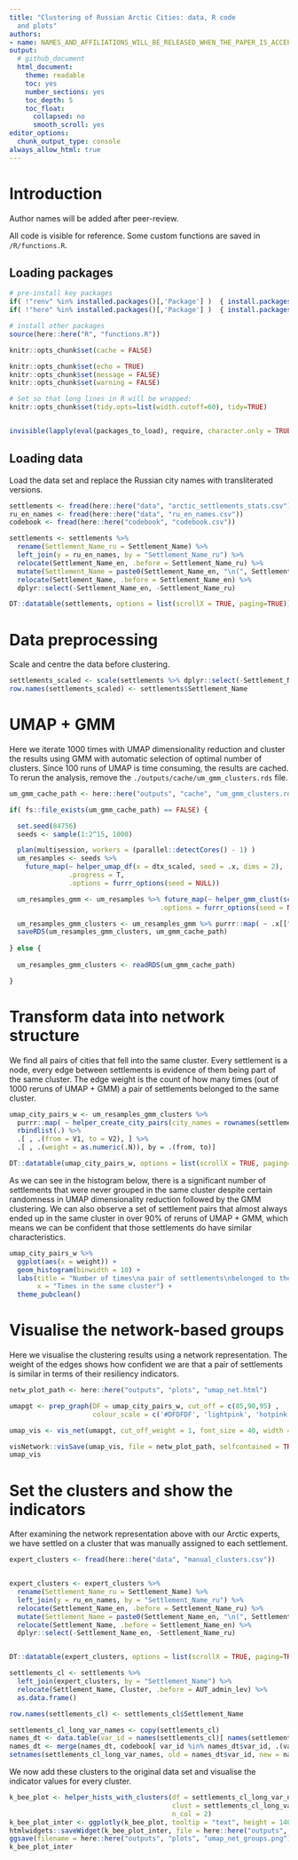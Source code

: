 ```yaml
---
title: "Clustering of Russian Arctic Cities: data, R code
  and plots"
authors:
- name: NAMES_AND_AFFILIATIONS_WILL_BE_RELEASED_WHEN_THE_PAPER_IS_ACCEPTED
output:
  # github_document
  html_document:
    theme: readable
    toc: yes
    number_sections: yes
    toc_depth: 5
    toc_float:
      collapsed: no
      smooth_scroll: yes
editor_options:
  chunk_output_type: console
always_allow_html: true
---
```



# Introduction

Author names will be added after peer-review.

All code is visible for reference. Some custom functions are saved in `/R/functions.R`.

## Loading packages

```r
# pre-install key packages
if( !"renv" %in% installed.packages()[,'Package'] )  { install.packages("renv") }
if( !"here" %in% installed.packages()[,'Package'] )  { install.packages("here") }

# install other packages
source(here::here("R", "functions.R"))

knitr::opts_chunk$set(cache = FALSE)

knitr::opts_chunk$set(echo = TRUE) 
knitr::opts_chunk$set(message = FALSE)
knitr::opts_chunk$set(warning = FALSE)

# Set so that long lines in R will be wrapped:
knitr::opts_chunk$set(tidy.opts=list(width.cutoff=60), tidy=TRUE)


invisible(lapply(eval(packages_to_load), require, character.only = TRUE))
```

## Loading data

Load the data set and replace the Russian city names with transliterated versions.

```r
settlements <- fread(here::here("data", "arctic_settlements_stats.csv"))
ru_en_names <- fread(here::here("data", "ru_en_names.csv"))
codebook <- fread(here::here("codebook", "codebook.csv"))

settlements <- settlements %>%
  rename(Settlement_Name_ru = Settlement_Name) %>% 
  left_join(y = ru_en_names, by = "Settlement_Name_ru") %>% 
  relocate(Settlement_Name_en, .before = Settlement_Name_ru) %>% 
  mutate(Settlement_Name = paste0(Settlement_Name_en, "\n(", Settlement_Name_ru, ")")) %>% 
  relocate(Settlement_Name, .before = Settlement_Name_en) %>% 
  dplyr::select(-Settlement_Name_en, -Settlement_Name_ru)

DT::datatable(settlements, options = list(scrollX = TRUE, paging=TRUE))
```

# Data preprocessing

Scale and centre the data before clustering.

```r
settlements_scaled <- scale(settlements %>% dplyr::select(-Settlement_Name), center = T, scale = T)
row.names(settlements_scaled) <- settlements$Settlement_Name
```

# UMAP + GMM

Here we iterate 1000 times with UMAP dimensionality reduction and cluster the results using GMM with automatic selection of optimal number of clusters. Since 100 runs of UMAP is time consuming, the results are cached. To rerun the analysis, remove the `./outputs/cache/um_gmm_clusters.rds` file.


```r
um_gmm_cache_path <- here::here("outputs", "cache", "um_gmm_clusters.rds")

if( fs::file_exists(um_gmm_cache_path) == FALSE) {

  set.seed(84756)
  seeds <- sample(1:2^15, 1000)

  plan(multisession, workers = (parallel::detectCores() - 1) )
  um_resamples <- seeds %>%
    future_map(~ helper_umap_df(x = dtx_scaled, seed = .x, dims = 2),
               .progress = T,
               .options = furrr_options(seed = NULL))

  um_resamples_gmm <- um_resamples %>% future_map(~ helper_gmm_clust(scale(.x), kk = 1:15, seed = 123),
                                      .options = furrr_options(seed = NULL))

  um_resamples_gmm_clusters <- um_resamples_gmm %>% purrr::map( ~ .x[["clust"]][["classification"]] )
  saveRDS(um_resamples_gmm_clusters, um_gmm_cache_path)
  
} else {
  
  um_resamples_gmm_clusters <- readRDS(um_gmm_cache_path)

}
```

# Transform data into network structure

We find all pairs of cities that fell into the same cluster. Every settlement is a node, every edge between settlements is evidence of them being part of the same cluster. The edge weight is the count of how many times (out of 1000 reruns of UMAP + GMM) a pair of settlements belonged to the same cluster.

```r
umap_city_pairs_w <- um_resamples_gmm_clusters %>%
  purrr::map( ~ helper_create_city_pairs(city_names = rownames(settlements_scaled), .x) ) %>% 
  rbindlist(.) %>% 
  .[ , .(from = V1, to = V2), ] %>% 
  .[ , .(weight = as.numeric(.N)), by = .(from, to)]

DT::datatable(umap_city_pairs_w, options = list(scrollX = TRUE, paging=TRUE))
```

As we can see in the histogram below, there is a significant number of settlements that were never grouped in the same cluster despite certain randomness in UMAP dimensionality reduction followed by the GMM clustering. We can also observe a set of settlement pairs that almost always ended up in the same cluster in over 90% of reruns of UMAP + GMM, which means we can be confident that those settlements do have similar characteristics.

```r
umap_city_pairs_w %>%
  ggplot(aes(x = weight)) +
  geom_histogram(binwidth = 10) +
  labs(title = "Number of times\na pair of settlements\nbelonged to the same cluster",
       x = "Times in the same cluster") +
  theme_pubclean()
```

# Visualise the network-based groups

Here we visualise the clustering results using a network representation. The weight of the edges shows how confident we are that a pair of settlements is similar in terms of their resiliency indicators.

```r
netw_plot_path <- here::here("outputs", "plots", "umap_net.html")

umapgt <- prep_graph(DF = umap_city_pairs_w, cut_off = c(85,90,95) ,
                     colour_scale = c('#DFDFDF', 'lightpink', 'hotpink', 'brown'))

umap_vis <- vis_net(umapgt, cut_off_weight = 1, font_size = 40, width = "100%", height = "100%", physics_on = FALSE)

visNetwork::visSave(umap_vis, file = netw_plot_path, selfcontained = TRUE)
umap_vis
```


# Set the clusters and show the indicators

After examining the network representation above with our Arctic experts, we have settled on a cluster that was manually assigned to each settlement.

```r
expert_clusters <- fread(here::here("data", "manual_clusters.csv"))


expert_clusters <- expert_clusters %>%
  rename(Settlement_Name_ru = Settlement_Name) %>% 
  left_join(y = ru_en_names, by = "Settlement_Name_ru") %>% 
  relocate(Settlement_Name_en, .before = Settlement_Name_ru) %>% 
  mutate(Settlement_Name = paste0(Settlement_Name_en, "\n(", Settlement_Name_ru, ")")) %>% 
  relocate(Settlement_Name, .before = Settlement_Name_en) %>% 
  dplyr::select(-Settlement_Name_en, -Settlement_Name_ru)


DT::datatable(expert_clusters, options = list(scrollX = TRUE, paging=TRUE))

settlements_cl <- settlements %>%
  left_join(expert_clusters, by = "Settlement_Name") %>% 
  relocate(Settlement_Name, Cluster, .before = AUT_admin_lev) %>% 
  as.data.frame()

row.names(settlements_cl) <- settlements_cl$Settlement_Name
```

```r
settlements_cl_long_var_names <- copy(settlements_cl)
names_dt <- data.table(var_id = names(settlements_cl)[ names(settlements_cl) %in% codebook$var_id] )
names_dt <- merge(names_dt, codebook[ var_id %in% names_dt$var_id, .(var_id, var_name_short_en)], by = "var_id")
setnames(settlements_cl_long_var_names, old = names_dt$var_id, new = names_dt$var_name_short_en)
```

We now add these clusters to the original data set and visualise the indicator values for every cluster.

```r
k_bee_plot <- helper_hists_with_clusters(df = settlements_cl_long_var_names %>% select(-Settlement_Name, -Cluster),
                                         clust = settlements_cl_long_var_names %>% pull(Cluster),
                                         n_col = 2)
k_bee_plot_inter <- ggplotly(k_bee_plot, tooltip = "text", height = 1400)
htmlwidgets::saveWidget(k_bee_plot_inter, file = here::here("outputs", "plots", "umap_net_groups.html"))
ggsave(filename = here::here("outputs", "plots", "umap_net_groups.png"), k_bee_plot, width = 10, height = 14, dpi = 400)
k_bee_plot_inter
```











